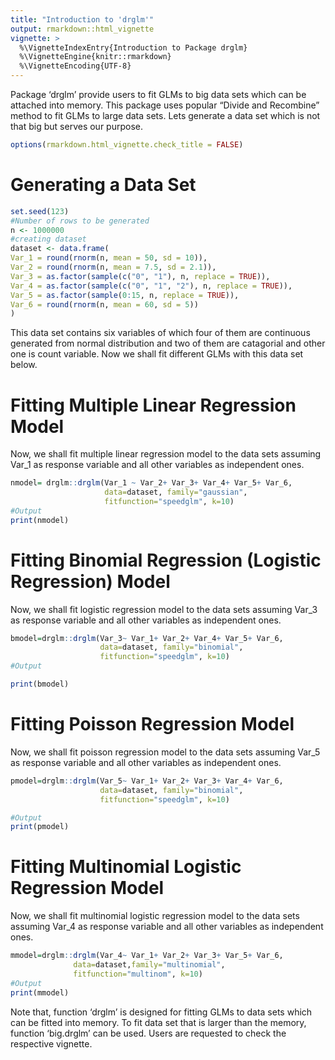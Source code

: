 ```yaml
---
title: "Introduction to 'drglm'"
output: rmarkdown::html_vignette
vignette: >
  %\VignetteIndexEntry{Introduction to Package drglm}
  %\VignetteEngine{knitr::rmarkdown}
  %\VignetteEncoding{UTF-8}
---
```

Package 'drglm' provide users to fit GLMs to big data sets which can be attached into memory. This package uses popular "Divide and Recombine" method to fit GLMs to large data sets. 
Lets generate a data set which is not that big but serves our purpose. 

```r
options(rmarkdown.html_vignette.check_title = FALSE)
```

# Generating a Data Set

```r
set.seed(123)
#Number of rows to be generated
n <- 1000000
#creating dataset
dataset <- data.frame( 
Var_1 = round(rnorm(n, mean = 50, sd = 10)), 
Var_2 = round(rnorm(n, mean = 7.5, sd = 2.1)), 
Var_3 = as.factor(sample(c("0", "1"), n, replace = TRUE)), 
Var_4 = as.factor(sample(c("0", "1", "2"), n, replace = TRUE)), 
Var_5 = as.factor(sample(0:15, n, replace = TRUE)), 
Var_6 = round(rnorm(n, mean = 60, sd = 5))
)

```
This data set contains six variables of which four of them are continuous generated from normal distribution and two of them are catagorial and other one is count variable. Now we shall fit different GLMs with this data set below. 

# Fitting Multiple Linear Regression Model

Now, we shall fit multiple linear regression model to the data sets assuming Var_1 as response variable and all other variables as independent ones. 

```r

nmodel= drglm::drglm(Var_1 ~ Var_2+ Var_3+ Var_4+ Var_5+ Var_6,  
                     data=dataset, family="gaussian", 
                     fitfunction="speedglm", k=10)
#Output
print(nmodel)
```

# Fitting Binomial Regression (Logistic Regression) Model

Now, we shall fit logistic regression model to the data sets assuming Var_3 as response variable and all other variables as independent ones. 

```r

bmodel=drglm::drglm(Var_3~ Var_1+ Var_2+ Var_4+ Var_5+ Var_6, 
                    data=dataset, family="binomial",
                    fitfunction="speedglm", k=10)
#Output

print(bmodel)
```

# Fitting Poisson Regression Model

Now, we shall fit poisson regression model to the data sets assuming Var_5 as response variable and all other variables as independent ones. 

```r

pmodel=drglm::drglm(Var_5~ Var_1+ Var_2+ Var_3+ Var_4+ Var_6, 
                    data=dataset, family="binomial", 
                    fitfunction="speedglm", k=10)

#Output
print(pmodel)
```
# Fitting Multinomial Logistic Regression Model

Now, we shall fit multinomial logistic regression model to the data sets assuming Var_4 as response variable and all other variables as independent ones. 

```r

mmodel=drglm::drglm(Var_4~ Var_1+ Var_2+ Var_3+ Var_5+ Var_6, 
              data=dataset,family="multinomial",
              fitfunction="multinom", k=10)
#Output
print(mmodel)
```

Note that, function 'drglm' is designed for fitting GLMs to data sets which can be fitted into memory. To fit data set that is larger than the memory, function 'big.drglm' can be used. Users are requested to check the respective vignette. 
